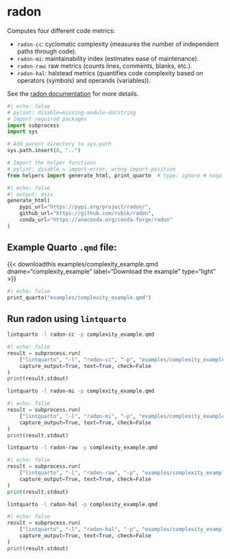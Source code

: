 <hr style="height:0pt; visibility:hidden;" />

# radon

Computes four different code metrics:

* `radon-cc`: cyclomatic complexity (measures the number of independent paths through code).
* `radon-mi`: maintainability index (estimates ease of maintenance).
* `radon-raw`: raw metrics (counts lines, comments, blanks, etc.).
* `radon-hal`: halstead metrics (quantifies code complexity based on operators (symbols) and operands (variables)).

See the [radon documentation](https://radon.readthedocs.io/en/latest/intro.html) for more details.

```python
#| echo: false
# pylint: disable=missing-module-docstring
# Import required packages
import subprocess
import sys

# Add parent directory to sys.path
sys.path.insert(0, "..")

# Import the helper functions
# pylint: disable = import-error, wrong-import-position
from helpers import generate_html, print_quarto  # type: ignore # noqa: E402
```

```python
#| echo: false
#| output: asis
generate_html(
    pypi_url="https://pypi.org/project/radon/",
    github_url="https://github.com/rubik/radon",
    conda_url="https://anaconda.org/conda-forge/radon"
)
```

## Example Quarto `.qmd` file:

{{< downloadthis examples/complexity_example.qmd dname="complexity_example" label="Download the example" type="light" >}}

:::{.pale-grey}
```python
#| echo: false
print_quarto("examples/complexity_example.qmd")
```
:::

## Run radon using `lintquarto`

```.bash
lintquarto -l radon-cc -p complexity_example.qmd
```

:::{.pale-green}
<style>
.cell-output-stdout code {
  word-break: break-word !important;
  white-space: pre-wrap !important;
}
</style>
```python
#| echo: false
result = subprocess.run(
    ["lintquarto", "-l", "radon-cc", "-p", "examples/complexity_example.qmd"],
    capture_output=True, text=True, check=False
)
print(result.stdout)
```
:::

```.bash
lintquarto -l radon-mi -p complexity_example.qmd
```

:::{.pale-green}
<style>
.cell-output-stdout code {
  word-break: break-word !important;
  white-space: pre-wrap !important;
}
</style>
```python
#| echo: false
result = subprocess.run(
    ["lintquarto", "-l", "radon-mi", "-p", "examples/complexity_example.qmd"],
    capture_output=True, text=True, check=False
)
print(result.stdout)
```
:::

```.bash
lintquarto -l radon-raw -p complexity_example.qmd
```

:::{.pale-green}
<style>
.cell-output-stdout code {
  word-break: break-word !important;
  white-space: pre-wrap !important;
}
</style>
```python
#| echo: false
result = subprocess.run(
    ["lintquarto", "-l", "radon-raw", "-p", "examples/complexity_example.qmd"],
    capture_output=True, text=True, check=False
)
print(result.stdout)
```
:::

```.bash
lintquarto -l radon-hal -p complexity_example.qmd
```

:::{.pale-green}
<style>
.cell-output-stdout code {
  word-break: break-word !important;
  white-space: pre-wrap !important;
}
</style>
```python
#| echo: false
result = subprocess.run(
    ["lintquarto", "-l", "radon-hal", "-p", "examples/complexity_example.qmd"],
    capture_output=True, text=True, check=False
)
print(result.stdout)
```
:::